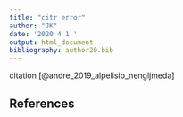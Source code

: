 ```yaml
---
title: "citr error"
author: "JK"
date: '2020 4 1 '
output: html_document
bibliography: author20.bib
---
```


citation [@andre_2019_alpelisib_nengljmeda]

## References  
